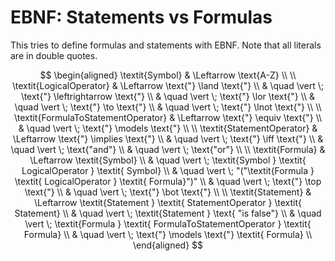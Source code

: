 # EBNF: Statements vs Formulas

This tries to define formulas and statements with EBNF. Note that all literals are in double quotes.

$$
\begin{aligned}
\textit{Symbol} & \Leftarrow \text{A-Z} \\
\\
\textit{LogicalOperator} & \Leftarrow \text{"} \land \text{"} \\
       & \quad \vert \; \text{"} \leftrightarrow \text{"} \\
       & \quad \vert \; \text{"} \lor \text{"} \\
       & \quad \vert \; \text{"} \to \text{"} \\
       & \quad \vert \; \text{"} \lnot \text{"} \\
\\  
\textit{FormulaToStatementOperator} & \Leftarrow \text{"} \equiv \text{"} \\
        & \quad \vert \; \text{"} \models \text{"} \\
\\
\textit{StatementOperator} & \Leftarrow \text{"} \implies \text{"} \\
       & \quad \vert \; \text{"} \iff \text{"} \\
       & \quad \vert \; \text{"and"} \\
       & \quad \vert \; \text{"or"} \\
\\   
\textit{Formula} & \Leftarrow \textit{Symbol} \\
      &  \quad \vert \; \textit{Symbol } \textit{ LogicalOperator } \textit{ Symbol} \\
      &  \quad \vert \; "("\textit{Formula } \textit{ LogicalOperator } \textit{ Formula}")" \\
      &  \quad \vert \; \text{"} \top \text{"} \\
      &  \quad \vert \; \text{"} \bot \text{"} \\
\\   
\textit{Statement} & \Leftarrow \textit{Statement } \textit{ StatementOperator } \textit{ Statement} \\
       & \quad \vert \; \textit{Statement } \text{ "is false"} \\
       & \quad \vert \; \textit{Formula } \textit{ FormulaToStatementOperator } \textit{ Formula} \\
       & \quad \vert \; \text{"} \models \text{"} \textit{ Formula} \\
\end{aligned}
$$
